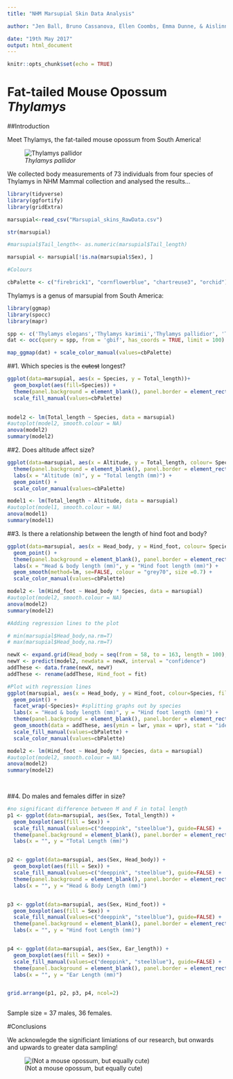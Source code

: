 ```yaml
---
title: "NHM Marsupial Skin Data Analysis"

author: "Jen Ball, Bruno Cassanova, Ellen Coombs, Emma Dunne, & Aislinn Pearson"

date: "19th May 2017"
output: html_document
---
```


```r
knitr::opts_chunk$set(echo = TRUE)
```

# Fat-tailed Mouse Opossum _Thylamys_

##Introduction

Meet Thylamys, the fat-tailed mouse opossum from South America!

![_Thylamys pallidor_](https://www.researchgate.net/profile/Thomas_Giarla/publication/232678215/figure/fig17/AS:268009122037799@1440909762466/Figure-1-Thylamys-pallidior-from-Bahia-Cracker-4256%27S-6420%27W-Chubut-Argentina.png)

We collected body measurements of 73 individuals from four species of Thylamys in NHM Mammal collection and analysed the results...



```r
library(tidyverse)
library(ggfortify)
library(gridExtra)

marsupial<-read_csv("Marsupial_skins_RawData.csv")

str(marsupial)

#marsupial$Tail_length<- as.numeric(marsupial$Tail_length)

marsupial <- marsupial[!is.na(marsupial$Sex), ]

#Colours

cbPalette <- c("firebrick1", "cornflowerblue", "chartreuse3", "orchid")

```

Thylamys is a genus of marsupial from South America:

```r

library(ggmap)
library(spocc)
library(mapr)

spp <- c('Thylamys elegans','Thylamys karimii','Thylamys pallidior', 'Thylamys venustus')
dat <- occ(query = spp, from = 'gbif', has_coords = TRUE, limit = 100)

map_ggmap(dat) + scale_color_manual(values=cbPalette)


```




##1. Which species is the ~~cutest~~ longest?

```r
ggplot(data=marsupial, aes(x = Species, y = Total_length))+
  geom_boxplot(aes(fill=Species)) +
  theme(panel.background = element_blank(), panel.border = element_rect(colour = "grey40", fill = NA)) +
  scale_fill_manual(values=cbPalette)
 
```

```r
model2 <- lm(Total_length ~ Species, data = marsupial)
#autoplot(model2, smooth.colour = NA)
anova(model2)
summary(model2)
```



##2. Does altitude affect size?

```r
ggplot(data=marsupial, aes(x = Altitude, y = Total_length, colour= Species))+
  theme(panel.background = element_blank(), panel.border = element_rect(colour = "grey40", fill = NA)) +
  labs(x = "Altitude (m)", y = "Total length (mm)") +
  geom_point() +
  scale_color_manual(values=cbPalette)

model1 <- lm(Total_length ~ Altitude, data = marsupial)
#autoplot(model1, smooth.colour = NA)
anova(model1)
summary(model1)

```




##3. Is there a relationship between the length of hind foot and body?

```r
ggplot(data=marsupial, aes(x = Head_body, y = Hind_foot, colour= Species))+
  geom_point() +
  theme(panel.background = element_blank(), panel.border = element_rect(colour = "grey40", fill = NA)) +
  labs(x = "Head & body length (mm)", y = "Hind foot length (mm)") +
  geom_smooth(method=lm, se=FALSE, colour = "grey70", size =0.7) +
  scale_color_manual(values=cbPalette)
```

```r
model2 <- lm(Hind_foot ~ Head_body * Species, data = marsupial)
#autoplot(model2, smooth.colour = NA)
anova(model2)
summary(model2)
```

```r
#Adding regression lines to the plot

# min(marsupial$Head_body,na.rm=T)
# max(marsupial$Head_body,na.rm=T)

newX <- expand.grid(Head_body = seq(from = 58, to = 163, length = 100), Species = c("elegans","karimii","pallidior","venustus"))
newY <- predict(model2, newdata = newX, interval = "confidence")
addThese <- data.frame(newX, newY)
addThese <- rename(addThese, Hind_foot = fit)

#Plot with regression lines
ggplot(marsupial, aes(x = Head_body, y = Hind_foot, colour=Species, fill=Species)) + 
  geom_point() +
  facet_wrap(~Species)+ #splitting graphs out by species
  labs(x = "Head & body length (mm)", y = "Hind foot length (mm)") +
  theme(panel.background = element_blank(), panel.border = element_rect(colour = "grey40", fill = NA)) +
  geom_smooth(data = addThese, aes(ymin = lwr, ymax = upr), stat = "identity") +
  scale_fill_manual(values=cbPalette) +
  scale_color_manual(values=cbPalette)

model2 <- lm(Hind_foot ~ Head_body * Species, data = marsupial)
#autoplot(model2, smooth.colour = NA)
anova(model2)
summary(model2)

  
```



##4. Do males and females differ in size?

```r
#no significant difference between M and F in total length
p1 <- ggplot(data=marsupial, aes(Sex, Total_length)) + 
  geom_boxplot(aes(fill = Sex)) +
  scale_fill_manual(values=c("deeppink", "steelblue"), guide=FALSE) +
  theme(panel.background = element_blank(), panel.border = element_rect(colour = "grey40", fill = NA)) +
  labs(x = "", y = "Total Length (mm)")


p2 <- ggplot(data=marsupial, aes(Sex, Head_body)) + 
  geom_boxplot(aes(fill = Sex)) +
  scale_fill_manual(values=c("deeppink", "steelblue"), guide=FALSE) +
  theme(panel.background = element_blank(), panel.border = element_rect(colour = "grey40", fill = NA)) +
  labs(x = "", y = "Head & Body Length (mm)")


p3 <- ggplot(data=marsupial, aes(Sex, Hind_foot)) + 
  geom_boxplot(aes(fill = Sex)) +
  scale_fill_manual(values=c("deeppink", "steelblue"), guide=FALSE) +
  theme(panel.background = element_blank(), panel.border = element_rect(colour = "grey40", fill = NA)) +
  labs(x = "", y = "Hind foot Length (mm)")


p4 <- ggplot(data=marsupial, aes(Sex, Ear_length)) + 
  geom_boxplot(aes(fill = Sex)) +
  scale_fill_manual(values=c("deeppink", "steelblue"), guide=FALSE) +
  theme(panel.background = element_blank(), panel.border = element_rect(colour = "grey40", fill = NA)) +
  labs(x = "", y = "Ear Length (mm)")


grid.arrange(p1, p2, p3, p4, ncol=2)
  
```

Sample size = 37 males, 36 females.


#Conclusions

We acknowlegde the significiant limiations of our research, but onwards and upwards to greater data sampling!
 



![(Not a mouse opossum, but equally cute)](http://imgur.com/8hWEedG.gif)



